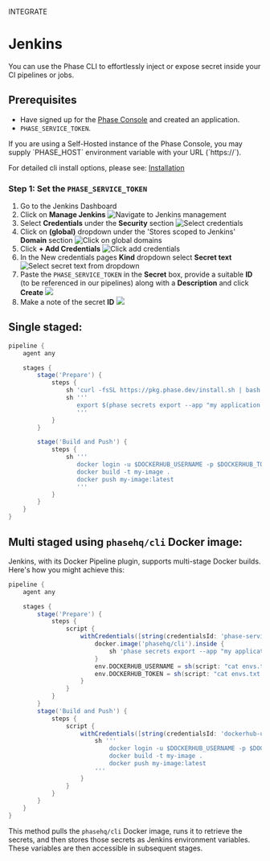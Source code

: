 

<Tag variant="small">INTEGRATE</Tag>

# Jenkins

You can use the Phase CLI to effortlessly inject or expose secret inside your CI pipelines or jobs.

## Prerequisites

- Have signed up for the [Phase Console](https://console.phase.dev) and created an application.
- `PHASE_SERVICE_TOKEN`.

<Note>
  If you are using a Self-Hosted instance of the Phase Console, you may supply
  `PHASE_HOST` environment variable with your URL (`https://<HOST>`).
</Note>

For detailed cli install options, please see: [Installation](/cli/install)


### Step 1: Set the `PHASE_SERVICE_TOKEN`

1. Go to the Jenkins Dashboard
2. Click on **Manage Jenkins**
![Navigate to Jenkins management](/assets/images/platform-integrations/jenkins/step-1/1-nagivate-to-manage-jenkins.png)
3. Select **Credentials** under the **Security** section
![Select credentials](/assets/images/platform-integrations/jenkins/step-1/2-go-to-credentials-under-the-security-section.png)
4. Click on **(global)** dropdown under the 'Stores scoped to Jenkins' **Domain** section
![Click on global domains](/assets/images/platform-integrations/jenkins/step-1/3-stores-scoped-to-jenkins-click-global.png)
5. Click **+ Add Credentials**
![Click add credentials](/assets/images/platform-integrations/jenkins/step-1/4-click-add-credetials.png)
6. In the New credentials pages **Kind** dropdown select **Secret text**
![Select secret text from dropdown](/assets/images/platform-integrations/jenkins/step-1/5-choose-secret-text-from-kind-dropdown.png)
7. Paste the `PHASE_SERVICE_TOKEN` in the **Secret** box, provide a suitable **ID** (to be referenced in our pipelines) along with a **Description** and click **Create**
![](/assets/images/platform-integrations/jenkins/step-1/6-enter-cred.png)
8. Make a note of the secret **ID**
![](/assets/images/platform-integrations/jenkins/step-1/7-creadential-created.png)

## Single staged:

```groovy
pipeline {
    agent any

    stages {
        stage('Prepare') {
            steps {
                sh 'curl -fsSL https://pkg.phase.dev/install.sh | bash'
                sh '''
                   export $(phase secrets export --app "my application name" --env prod DOCKERHUB_USERNAME DOCKERHUB_TOKEN | xargs)
                   '''
            }
        }

        stage('Build and Push') {
            steps {
                sh '''
                   docker login -u $DOCKERHUB_USERNAME -p $DOCKERHUB_TOKEN
                   docker build -t my-image .
                   docker push my-image:latest
                   '''
            }
        }
    }
}
```

## Multi staged using `phasehq/cli` Docker image:

Jenkins, with its Docker Pipeline plugin, supports multi-stage Docker builds. Here's how you might achieve this:

```groovy
pipeline {
    agent any

    stages {
        stage('Prepare') {
            steps {
                script {
                    withCredentials([string(credentialsId: 'phase-service-token', variable: 'PHASE_SERVICE_TOKEN')]) {
                        docker.image('phasehq/cli').inside {
                            sh 'phase secrets export --app "my application name" --env prod DOCKERHUB_USERNAME DOCKERHUB_TOKEN > envs.txt'
                        }
                        env.DOCKERHUB_USERNAME = sh(script: "cat envs.txt | grep DOCKERHUB_USERNAME | cut -d '=' -f2", returnStdout: true).trim()
                        env.DOCKERHUB_TOKEN = sh(script: "cat envs.txt | grep DOCKERHUB_TOKEN | cut -d '=' -f2", returnStdout: true).trim()
                    }
                }
            }
        }
        stage('Build and Push') {
            steps {
                script {
                    withCredentials([string(credentialsId: 'dockerhub-username', variable: 'DOCKERHUB_USERNAME'), string(credentialsId: 'dockerhub-token', variable: 'DOCKERHUB_TOKEN')]) {
                        sh '''
                            docker login -u $DOCKERHUB_USERNAME -p $DOCKERHUB_TOKEN
                            docker build -t my-image .
                            docker push my-image:latest
                        '''
                    }
                }
            }
        }
    }
}
```

This method pulls the `phasehq/cli` Docker image, runs it to retrieve the secrets, and then stores those secrets as Jenkins environment variables. These variables are then accessible in subsequent stages.
